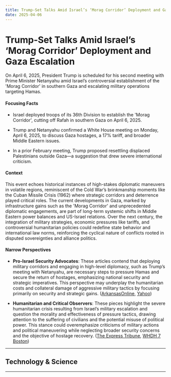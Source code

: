 ```yaml
---
title: Trump-Set Talks Amid Israel’s ‘Morag Corridor’ Deployment and Gaza Escalation
date: 2025-04-06
---
```


# Trump-Set Talks Amid Israel’s ‘Morag Corridor’ Deployment and Gaza Escalation

On April 6, 2025, President Trump is scheduled for his second meeting with Prime Minister Netanyahu amid Israel’s controversial establishment of the 'Morag Corridor' in southern Gaza and escalating military operations targeting Hamas.

#### Focusing Facts

- Israel deployed troops of its 36th Division to establish the 'Morag Corridor', cutting off Rafah in southern Gaza on April 6, 2025.

- Trump and Netanyahu confirmed a White House meeting on Monday, April 6, 2025, to discuss Gaza hostages, a 17% tariff, and broader Middle Eastern issues.

- In a prior February meeting, Trump proposed resettling displaced Palestinians outside Gaza—a suggestion that drew severe international criticism.

#### Context

This event echoes historical instances of high-stakes diplomatic maneuvers in volatile regions, reminiscent of the Cold War’s brinkmanship moments like the Cuban Missile Crisis (1962) where strategic corridors and deterrence played critical roles. The current developments in Gaza, marked by infrastructure gains such as the 'Morag Corridor' and unprecedented diplomatic engagements, are part of long-term systemic shifts in Middle Eastern power balances and US-Israel relations. Over the next century, the integration of military strategies, economic pressures like tariffs, and controversial humanitarian policies could redefine state behavior and international law norms, reinforcing the cyclical nature of conflicts rooted in disputed sovereignties and alliance politics.

#### Narrow Perspectives

- **Pro-Israel Security Advocates**: These articles contend that deploying military corridors and engaging in high-level diplomacy, such as Trump’s meeting with Netanyahu, are necessary steps to pressure Hamas and secure the return of hostages, emphasizing national security and strategic imperatives. This perspective may underplay the humanitarian costs and collateral damage of aggressive military tactics by focusing primarily on security and strategic gains. ([ArkansasOnline](https://www.arkansasonline.com/news/2025/apr/06/israel-positions-soldiers-in-new-corridor-in-gaza/), [Yahoo](https://ca.news.yahoo.com/israel-deploys-troops-security-corridor-110050651.html))

- **Humanitarian and Critical Observers**: These pieces highlight the severe humanitarian crisis resulting from Israel’s military escalation and question the morality and effectiveness of pressure tactics, drawing attention to the suffering of civilians and the potential misuse of political power. This stance could overemphasize criticisms of military actions and political maneuvering while neglecting broader security concerns and the objective of hostage recovery. ([The Express Tribune](https://tribune.com.pk/story/2538224/trump-netanyahu-to-meet-as-israel-escalates-gaza-operations), [WHDH 7 Boston](https://whdh.com/news/trump-and-netanyahu-will-meet-again-monday-on-gaza-tariffs-and-more/))

---

## Technology & Science

---
